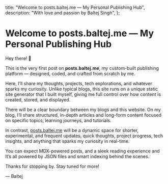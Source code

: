   title: "Welcome to posts.baltej.me — My Personal Publishing Hub",
  description: "With love and passion by Baltej Singh",
};


# Welcome to posts.baltej.me — My Personal Publishing Hub

Hey there! 👋

This is the very first post on **posts.baltej.me**, my custom-built publishing platform — designed, coded, and crafted from scratch by me.

Here, I’ll share my thoughts, projects, tech explorations, and whatever sparks my curiosity. Unlike typical blogs, this site runs on a unique static site generator that I built myself, giving me full control over how content is created, stored, and displayed.

There will be a clear boundary between my blogs and this website. On my blog, I’ll share structured, in-depth articles and long-form content focused on specific topics, learning journeys, and tutorials.

In contrast, [posts.baltej.me](/) will be a dynamic space for shorter, experimental, and frequent updates, quick thoughts, project progress, tech insights, and anything that sparks my curiosity in real-time.

You can expect MDX-powered posts, and a sleek reading experience and It’s all powered by JSON files and smart indexing behind the scenes.

Thanks for stopping by. Stay tuned for more!

— Baltej